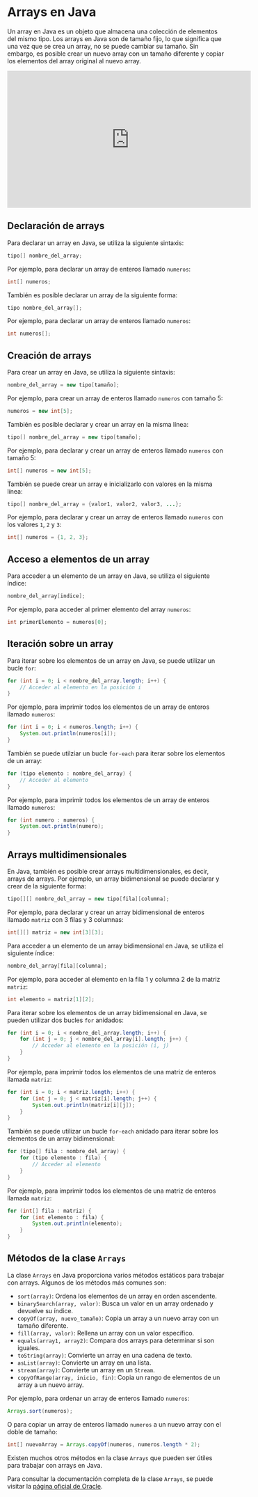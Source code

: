 # Arrays en Java

Un array en Java es un objeto que almacena una colección de elementos del mismo tipo. Los arrays en Java son de tamaño fijo, lo que significa que una vez que se crea un array, no se puede cambiar su tamaño. Sin embargo, es posible crear un nuevo array con un tamaño diferente y copiar los elementos del array original al nuevo array.   

<iframe width="560" height="315" src="https://www.youtube.com/embed/uGkQXW0Dx-U?si=3I48hWWsMqECwIvX" title="YouTube video player" frameborder="0" allow="accelerometer; autoplay; clipboard-write; encrypted-media; gyroscope; picture-in-picture; web-share" referrerpolicy="strict-origin-when-cross-origin" allowfullscreen></iframe>

## Declaración de arrays

Para declarar un array en Java, se utiliza la siguiente sintaxis:

```java
tipo[] nombre_del_array;
```

Por ejemplo, para declarar un array de enteros llamado `numeros`:

```java
int[] numeros;
```

También es posible declarar un array de la siguiente forma:

```java
tipo nombre_del_array[];
```

Por ejemplo, para declarar un array de enteros llamado `numeros`:

```java
int numeros[];
```

## Creación de arrays

Para crear un array en Java, se utiliza la siguiente sintaxis:

```java
nombre_del_array = new tipo[tamaño];
```

Por ejemplo, para crear un array de enteros llamado `numeros` con tamaño 5:

```java
numeros = new int[5];
```

También es posible declarar y crear un array en la misma línea:

```java
tipo[] nombre_del_array = new tipo[tamaño];
```

Por ejemplo, para declarar y crear un array de enteros llamado `numeros` con tamaño 5:

```java
int[] numeros = new int[5];
```

También se puede crear un array e inicializarlo con valores en la misma línea:

```java
tipo[] nombre_del_array = {valor1, valor2, valor3, ...};
```

Por ejemplo, para declarar y crear un array de enteros llamado `numeros` con los valores `1`, `2` y `3`:

```java
int[] numeros = {1, 2, 3};
```

## Acceso a elementos de un array

Para acceder a un elemento de un array en Java, se utiliza el siguiente índice:

```java
nombre_del_array[indice];
```

Por ejemplo, para acceder al primer elemento del array `numeros`:

```java
int primerElemento = numeros[0];
```

## Iteración sobre un array

Para iterar sobre los elementos de un array en Java, se puede utilizar un bucle `for`:

```java
for (int i = 0; i < nombre_del_array.length; i++) {
    // Acceder al elemento en la posición i
}
```

Por ejemplo, para imprimir todos los elementos de un array de enteros llamado `numeros`:

```java
for (int i = 0; i < numeros.length; i++) {
    System.out.println(numeros[i]);
}
```

También se puede utilziar un bucle `for-each` para iterar sobre los elementos de un array:

```java
for (tipo elemento : nombre_del_array) {
    // Acceder al elemento
}
```

Por ejemplo, para imprimir todos los elementos de un array de enteros llamado `numeros`:

```java
for (int numero : numeros) {
    System.out.println(numero);
}
```

## Arrays multidimensionales

En Java, también es posible crear arrays multidimensionales, es decir, arrays de arrays. Por ejemplo, un array bidimensional se puede declarar y crear de la siguiente forma:

```java
tipo[][] nombre_del_array = new tipo[fila][columna];
```

Por ejemplo, para declarar y crear un array bidimensional de enteros llamado `matriz` con 3 filas y 3 columnas:

```java
int[][] matriz = new int[3][3];
```

Para acceder a un elemento de un array bidimensional en Java, se utiliza el siguiente índice:

```java
nombre_del_array[fila][columna];
```

Por ejemplo, para acceder al elemento en la fila 1 y columna 2 de la matriz `matriz`:

```java
int elemento = matriz[1][2];
```

Para iterar sobre los elementos de un array bidimensional en Java, se pueden utilizar dos bucles `for` anidados:

```java
for (int i = 0; i < nombre_del_array.length; i++) {
    for (int j = 0; j < nombre_del_array[i].length; j++) {
        // Acceder al elemento en la posición (i, j)
    }
}
```

Por ejemplo, para imprimir todos los elementos de una matriz de enteros llamada `matriz`:

```java
for (int i = 0; i < matriz.length; i++) {
    for (int j = 0; j < matriz[i].length; j++) {
        System.out.println(matriz[i][j]);
    }
}
```

También se puede utilizar un bucle `for-each` anidado para iterar sobre los elementos de un array bidimensional:

```java
for (tipo[] fila : nombre_del_array) {
    for (tipo elemento : fila) {
        // Acceder al elemento
    }
}
```

Por ejemplo, para imprimir todos los elementos de una matriz de enteros llamada `matriz`:

```java
for (int[] fila : matriz) {
    for (int elemento : fila) {
        System.out.println(elemento);
    }
}
```

## Métodos de la clase `Arrays`

La clase `Arrays` en Java proporciona varios métodos estáticos para trabajar con arrays. Algunos de los métodos más comunes son:

- `sort(array)`: Ordena los elementos de un array en orden ascendente.
- `binarySearch(array, valor)`: Busca un valor en un array ordenado y devuelve su índice.
- `copyOf(array, nuevo_tamaño)`: Copia un array a un nuevo array con un tamaño diferente.
- `fill(array, valor)`: Rellena un array con un valor específico.
- `equals(array1, array2)`: Compara dos arrays para determinar si son iguales.
- `toString(array)`: Convierte un array en una cadena de texto.
- `asList(array)`: Convierte un array en una lista.
- `stream(array)`: Convierte un array en un `Stream`.
- `copyOfRange(array, inicio, fin)`: Copia un rango de elementos de un array a un nuevo array.

Por ejemplo, para ordenar un array de enteros llamado `numeros`:

```java
Arrays.sort(numeros);
```

O para copiar un array de enteros llamado `numeros` a un nuevo array con el doble de tamaño:

```java
int[] nuevoArray = Arrays.copyOf(numeros, numeros.length * 2);
```

Existen muchos otros métodos en la clase `Arrays` que pueden ser útiles para trabajar con arrays en Java.

Para consultar la documentación completa de la clase `Arrays`, se puede visitar la [página oficial de Oracle](https://docs.oracle.com/en/java/javase/11/docs/api/java.base/java/util/Arrays.html).
